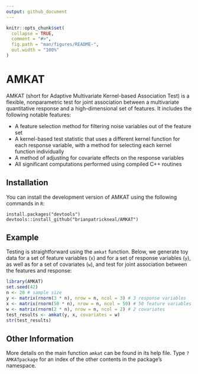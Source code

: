 ```yaml
---
output: github_document
---
```


<!-- README.md is generated from README.Rmd. Please edit that file -->

```r
knitr::opts_chunk$set(
  collapse = TRUE,
  comment = "#>",
  fig.path = "man/figures/README-",
  out.width = "100%"
)
```

# AMKAT

<!-- badges: start -->
<!-- badges: end -->

AMKAT (short for Adaptive Multivariate Kernel-based Association Test) is a flexible,  nonparametric test for joint association between a multivariate quantitative response and a high-dimensional set of features. It includes the following notable features:

* A feature selection method for filtering noise variables out of the feature set 
* A kernel-based test statistic that uses a different kernel function for each response variable, with a method for selecting each kernel function individually
* A method of adjusting for covariate effects on the response variables
* All significant computations performed using compiled C++ routines

## Installation

You can install the development version of AMKAT using the following commands in `R`:

```
install.packages("devtools")
devtools::install_github("brianpatrickneal/AMKAT")
```

## Example

Testing is straightforward using the `amkat` function. Below, we generate toy data for a set of feature variables (`x`) and for a set of response variables (`y`), as well as for a set of covariates (`w`), and test for joint association between the features and response: 

```r
library(AMKAT)
set.seed(42)
n <- 20 # sample size
y <- matrix(rnorm(3 * n), nrow = n, ncol = 3) # 3 response variables
x <- matrix(rnorm(50 * n), nrow = n, ncol = 50) # 50 feature variables
w <- matrix(rnorm(2 * n), nrow = n, ncol = 2) # 2 covariates
test_results <- amkat(y, x, covariates = w)
str(test_results)
```

## Other Information

More details on the main function `amkat` can be found in its help file. Type `?AMKATpackage` for an index of the other contents in the package's namespace.